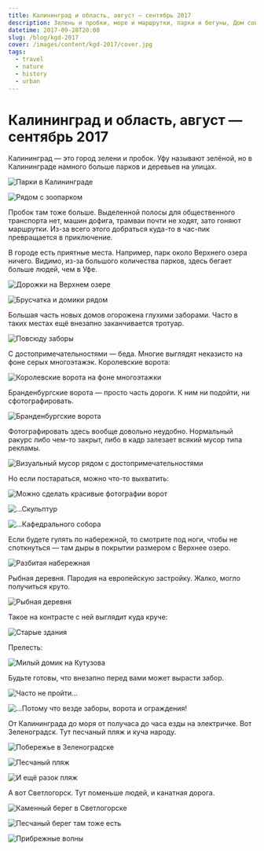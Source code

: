 ```yaml
---
title: Калининград и область, август — сентябрь 2017
description: Зелень и пробки, море и маршрутки, парки и бегуны, Дом советов и разруха, старая архитектура и пародия на европейскую застройку.
datetime: 2017-09-28T20:00
slug: /blog/kgd-2017
cover: /images/content/kgd-2017/cover.jpg
tags:
  - travel
  - nature
  - history
  - urban
---
```


# Калининград и область, август — сентябрь 2017

Калининград — это город зелени и пробок. Уфу называют зелёной, но в Калининграде намного больше парков и деревьев на улицах.

![Парки в Калининграде](/images/content/kgd-2017/1.jpg)

![Рядом с зоопарком](/images/content/kgd-2017/2.jpg)

Пробок там тоже больше. Выделенной полосы для общественного транспорта нет, машин дофига, трамваи почти не ходят, зато гоняют маршрутки. Из-за всего этого добраться куда-то в час-пик превращается в приключение.

В городе есть приятные места. Например, парк около Верхнего озера ничего. Видимо, из-за большого количества парков, здесь бегает больше людей, чем в Уфе.

![Дорожки на Верхнем озере](/images/content/kgd-2017/3.jpg)

![Брусчатка и домики рядом](/images/content/kgd-2017/4.jpg)

Большая часть новых домов огорожена глухими заборами. Часто в таких местах ещё внезапно заканчивается тротуар.

![Повсюду заборы](/images/content/kgd-2017/5.jpg)

С достопримечательностями — беда. Многие выглядят неказисто на фоне серых многоэтажэк. Королевские ворота:

![Королевские ворота на фоне многоэтажки](/images/content/kgd-2017/6.jpg)

Бранденбургские ворота — просто часть дороги. К ним ни подойти, ни сфотографировать.

![Бранденбургские ворота](/images/content/kgd-2017/7.jpg)

Фотографировать здесь вообще довольно неудобно. Нормальный ракурс либо чем-то закрыт, либо в кадр залезает всякий мусор типа рекламы.

![Визуальный мусор рядом с достопримечательностями](/images/content/kgd-2017/8.jpg)

Но если постараться, можно что-то выхватить:

![Можно сделать красивые фотографии ворот](/images/content/kgd-2017/9.jpg)

![...Скульптур](/images/content/kgd-2017/9_1.jpg)

![...Кафедрального собора](/images/content/kgd-2017/10.jpg)

Если будете гулять по набережной, то смотрите под ноги, чтобы не споткнуться — там дыры в покрытии размером с Верхнее озеро.

![Разбитая набережная](/images/content/kgd-2017/11.jpg)

Рыбная деревня. Пародия на европейскую застройку. Жалко, могло получиться круто.

![Рыбная деревня](/images/content/kgd-2017/13.jpg)

Такое на контрасте с ней выглядит куда круче:

![Старые здания](/images/content/kgd-2017/15.jpg)

Прелесть:

![Милый домик на Кутузова](/images/content/kgd-2017/16.jpg)

Будьте готовы, что внезапно перед вами может вырасти забор.

![Часто не пройти...](/images/content/kgd-2017/17.jpg)

![...Потому что везде заборы, ворота и ограждения!](/images/content/kgd-2017/18.jpg)

От Калининграда до моря от получаса до часа езды на электричке. Вот Зеленоградск. Тут песчаный пляж и куча народу.

![Побережье в Зеленоградске](/images/content/kgd-2017/19.jpg)

![Песчаный пляж](/images/content/kgd-2017/20.jpg)

![И ещё разок пляж](/images/content/kgd-2017/21.jpg)

А вот Светлогорск. Тут поменьше людей, и канатная дорога.

![Каменный берег в Светлогорске](/images/content/kgd-2017/22.jpg)

![Песчаный берег там тоже есть](/images/content/kgd-2017/cover.jpg)

![Прибрежные волны](/images/content/kgd-2017/24.jpg)
